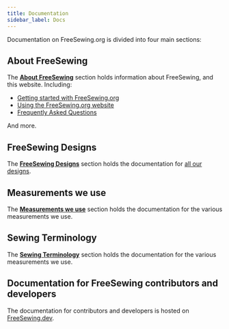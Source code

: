 ```yaml
---
title: Documentation
sidebar_label: Docs
---
```


Documentation on FreeSewing.org is divided into four main sections:

## About FreeSewing

The [**About FreeSewing**](/docs/about/) section holds information about
FreeSewing, and this website. Including:

- [Getting started with FreeSewing.org](/docs/about/guide/)
- [Using the FreeSewing.org website](/docs/about/site/)
- [Frequently Asked Questions](/docs/about/faq/)

And more.

## FreeSewing Designs

The [**FreeSewing Designs**](/docs/designs/) section holds the documentation
for [all our designs](/designs/).

## Measurements we use

The [**Measurements we use**](/docs/measurements/) section holds the
documentation for the various measurements we use.

## Sewing Terminology

The [**Sewing Terminology**](/docs/sewing/) section holds the
documentation for the various measurements we use.

## Documentation for FreeSewing contributors and developers

The documentation for contributors and developers is hosted on
[FreeSewing.dev](https://freesewing.dev/).
